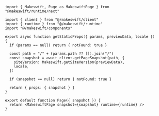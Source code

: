 ```tsx pages/[[...path]].tsx
import { Makeswift, Page as MakeswiftPage } from "@makeswift/runtime/next"

import { client } from "@/makeswift/client"
import { runtime } from "@/makeswift/runtime"
import "@/makeswift/components"

export async function getStaticProps({ params, previewData, locale }) {
  if (params == null) return { notFound: true }

  const path = "/" + (params.path ?? []).join("/")
  const snapshot = await client.getPageSnapshot(path, {
    siteVersion: Makeswift.getSiteVersion(previewData),
    locale,
  })

  if (snapshot == null) return { notFound: true }

  return { props: { snapshot } }
}

export default function Page({ snapshot }) {
  return <MakeswiftPage snapshot={snapshot} runtime={runtime} />
}
```
